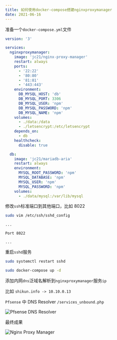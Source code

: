 ```yaml
---
title: 如何使用docker-compose搭建nginxproxymanager
date: 2021-06-16
---
```


准备一个`docker-compose.yml`文件

```yaml
version: '3'

services:
  nginxproxymanager:
    image: 'jc21/nginx-proxy-manager'
    restart: always
    ports:
      - '22:22'
      - '80:80'
      - '81:81'
      - '443:443'
    environment:
      DB_MYSQL_HOST: 'db'
      DB_MYSQL_PORT: 3306
      DB_MYSQL_USER: 'npm'
      DB_MYSQL_PASSWORD: 'npm'
      DB_MYSQL_NAME: 'npm'
    volumes:
      - ./data:/data
      - ./letsencrypt:/etc/letsencrypt
    depends_on:
      - db
    healthcheck:
      disable: true

  db:
    image: 'jc21/mariadb-aria'
    restart: always
    environment:
      MYSQL_ROOT_PASSWORD: 'npm'
      MYSQL_DATABASE: 'npm'
      MYSQL_USER: 'npm'
      MYSQL_PASSWORD: 'npm'
    volumes:
      - ./data/mysql:/var/lib/mysql
```

修改`ssh`标准端口到其他端口，比如 8022

```bash
sudo vim /etc/ssh/sshd_config
```

```text
...

Port 8022

...
```

重启`sshd`服务

```bash
sudo systemctl restart sshd
```

```bash
sudo docker-compose up -d
```

添加内网`dns`泛域名解析到`nginxproxymanager`服务`ip`

比如 `shikun.info -> 10.10.0.13`

`Pfsense` 中 DNS Resolver `/services_unbound.php`

![Pfsense DNS Resolver](./pfsense-dns.png)

最终成果

![Nginx Proxy Manager](./nginx-proxy-manager.png)
